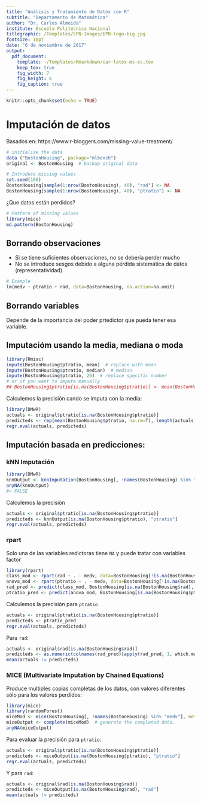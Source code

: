 ```yaml
---
title: "Análisis y Tratamiento de Datos con R"
subtitle: "Departamento de Matemática"
author: "Dr. Carlos Almeida"
institute: Escuela Politécnica Nacional
titlegraphic: /Templates/EPN-Images/EPN-logo-big.jpg
fontsize: 10pt
date: "6 de noviembre de 2017"
output: 
  pdf_document:
    template: ~/Templates/Rmarkdown/car-latex-ms-es.tex
    keep_tex: true
    fig_width: 7
    fig_height: 6
    fig_caption: true
---
```


```r
knitr::opts_chunk$set(echo = TRUE)
```

# Imputación de datos

Basados en: https://www.r-bloggers.com/missing-value-treatment/

```r
# initialize the data
data ("BostonHousing", package="mlbench")
original <- BostonHousing  # backup original data

# Introduce missing values
set.seed(100)
BostonHousing[sample(1:nrow(BostonHousing), 40), "rad"] <- NA
BostonHousing[sample(1:nrow(BostonHousing), 40), "ptratio"] <- NA 
```

¿Que datos están perdidos?

```r
# Pattern of missing values
library(mice)
md.pattern(BostonHousing)
```

## Borrando observaciones
- Si se tiene suficientes observaciones, no se debería perder mucho
- No se introduce sesgos debido a alguna pérdida sistemática de datos
  (representatividad)
  
  
```r
# Example
lm(medv ~ ptratio + rad, data=BostonHousing, na.action=na.omit)
```

## Borrando variables

Depende de la importancia del poder prtedictor que pueda tener esa
variable.

## Imputacióm usando la media, mediana o moda


```r
library(Hmisc)
impute(BostonHousing$ptratio, mean)  # replace with mean
impute(BostonHousing$ptratio, median)  # median
impute(BostonHousing$ptratio, 20)  # replace specific number
# or if you want to impute manually
## BostonHousing$ptratio[is.na(BostonHousing$ptratio)] <- mean(BostonHousing$ptratio, na.rm = T)  # not run

```

Calculemos la precisión cando se imputa con la media:

```r
library(DMwR)
actuals <- original$ptratio[is.na(BostonHousing$ptratio)]
predicteds <- rep(mean(BostonHousing$ptratio, na.rm=T), length(actuals))
regr.eval(actuals, predicteds)

```

## Imputación basada en predicciones:
### kNN Imputación
```r
library(DMwR)
knnOutput <- knnImputation(BostonHousing[, !names(BostonHousing) %in% "medv"],k =5)  # perform knn imputation.
anyNA(knnOutput)
#> FALSE
```

Calculemos la precisión
```r
actuals <- original$ptratio[is.na(BostonHousing$ptratio)]
predicteds <- knnOutput[is.na(BostonHousing$ptratio), "ptratio"]
regr.eval(actuals, predicteds)

```


### rpart

Solo una de las variables redictoras tiene `NA` y puede tratar con
variables factor


```r
library(rpart)
class_mod <- rpart(rad ~ . - medv, data=BostonHousing[!is.na(BostonHousing$rad), ], method="class", na.action=na.omit)  # since rad is a factor
anova_mod <- rpart(ptratio ~ . - medv, data=BostonHousing[!is.na(BostonHousing$ptratio), ], method="anova", na.action=na.omit)  # since ptratio is numeric.
rad_pred <- predict(class_mod, BostonHousing[is.na(BostonHousing$rad), ])
ptratio_pred <- predict(anova_mod, BostonHousing[is.na(BostonHousing$ptratio), ])
```

Calculemos la precisión para `ptratio`

```r
actuals <- original$ptratio[is.na(BostonHousing$ptratio)]
predicteds <- ptratio_pred
regr.eval(actuals, predicteds)
```

Para `rad`:

```r
actuals <- original$rad[is.na(BostonHousing$rad)]
predicteds <- as.numeric(colnames(rad_pred)[apply(rad_pred, 1, which.max)])
mean(actuals != predicteds) 
```

### MICE (Multivariate Imputation by Chained Equations)

Produce multiples copias completas de los datos, con valores
diferentes sólo para los valores perdidos:

```r
library(mice)
library(randomForest)
miceMod <- mice(BostonHousing[, !names(BostonHousing) %in% "medv"], method="rf")  # perform mice imputation, based on random forests.
miceOutput <- complete(miceMod)  # generate the completed data.
anyNA(miceOutput)
```

Para evaluar la precisión para `ptratio`:

```r
actuals <- original$ptratio[is.na(BostonHousing$ptratio)]
predicteds <- miceOutput[is.na(BostonHousing$ptratio), "ptratio"]
regr.eval(actuals, predicteds)

```

Y para `rad`:
```r
actuals <- original$rad[is.na(BostonHousing$rad)]
predicteds <- miceOutput[is.na(BostonHousing$rad), "rad"]
mean(actuals != predicteds)
```
